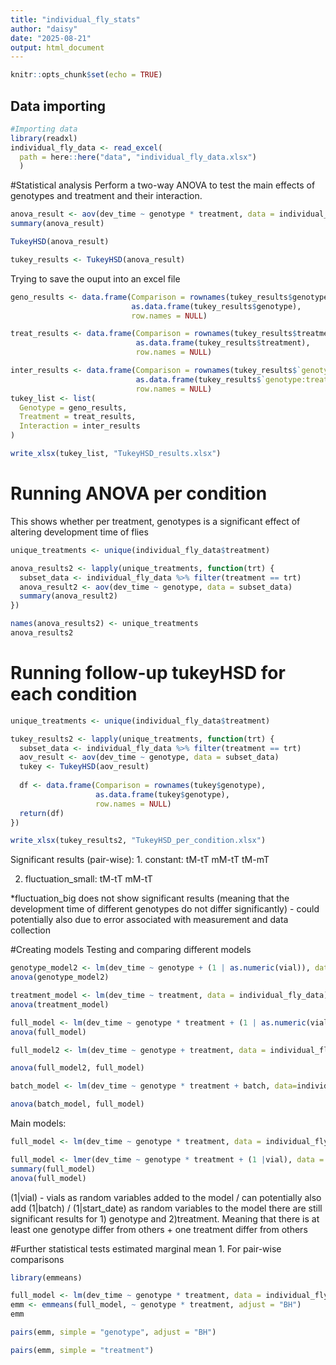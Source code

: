 ```yaml
---
title: "individual_fly_stats"
author: "daisy"
date: "2025-08-21"
output: html_document
---
```


```r
knitr::opts_chunk$set(echo = TRUE)
```

## Data importing
```r
#Importing data 
library(readxl)
individual_fly_data <- read_excel(
  path = here::here("data", "individual_fly_data.xlsx")
  )
```

#Statistical analysis
Perform a two-way ANOVA to test the main effects of genotypes and treatment and their interaction.
```r
anova_result <- aov(dev_time ~ genotype * treatment, data = individual_fly_data)
summary(anova_result)

TukeyHSD(anova_result)

tukey_results <- TukeyHSD(anova_result)
```

Trying to save the ouput into an excel file
```r
geno_results <- data.frame(Comparison = rownames(tukey_results$genotype),
                           as.data.frame(tukey_results$genotype),
                           row.names = NULL)

treat_results <- data.frame(Comparison = rownames(tukey_results$treatment),
                            as.data.frame(tukey_results$treatment),
                            row.names = NULL)

inter_results <- data.frame(Comparison = rownames(tukey_results$`genotype:treatment`),
                            as.data.frame(tukey_results$`genotype:treatment`),
                            row.names = NULL)
tukey_list <- list(
  Genotype = geno_results,
  Treatment = treat_results,
  Interaction = inter_results
)

write_xlsx(tukey_list, "TukeyHSD_results.xlsx")

```

# Running ANOVA per condition 
This shows whether per treatment, genotypes is a significant effect of altering development time of flies

```r

unique_treatments <- unique(individual_fly_data$treatment)

anova_results2 <- lapply(unique_treatments, function(trt) {
  subset_data <- individual_fly_data %>% filter(treatment == trt)
  anova_result2 <- aov(dev_time ~ genotype, data = subset_data)
  summary(anova_result2)  
})

names(anova_results2) <- unique_treatments
anova_results2
```

# Running follow-up tukeyHSD for each condition
```r

unique_treatments <- unique(individual_fly_data$treatment)

tukey_results2 <- lapply(unique_treatments, function(trt) {
  subset_data <- individual_fly_data %>% filter(treatment == trt)
  aov_result <- aov(dev_time ~ genotype, data = subset_data)
  tukey <- TukeyHSD(aov_result)
  
  df <- data.frame(Comparison = rownames(tukey$genotype),
                   as.data.frame(tukey$genotype),
                   row.names = NULL)
  return(df)
})

write_xlsx(tukey_results2, "TukeyHSD_per_condition.xlsx")

```

Significant results (pair-wise):
1. constant:
tM-tT 
mM-tT
tM-mT

2. fluctuation_small:
tM-tT
mM-tT

*fluctuation_big does not show significant results (meaning that the development time of different genotypes do not differ significantly)
- could potentially also due to error associated with measurement and data collection

#Creating models
Testing and comparing different models
``` r
genotype_model2 <- lm(dev_time ~ genotype + (1 | as.numeric(vial)), data=individual_fly_data)
anova(genotype_model2)

treatment_model <- lm(dev_time ~ treatment, data = individual_fly_data)
anova(treatment_model)

full_model <- lm(dev_time ~ genotype * treatment + (1 | as.numeric(vial)) , data = individual_fly_data)
anova(full_model)

full_model2 <- lm(dev_time ~ genotype + treatment, data = individual_fly_data)

anova(full_model2, full_model)

batch_model <- lm(dev_time ~ genotype * treatment + batch, data=individual_fly_data)

anova(batch_model, full_model)


```
Main models:
```r

full_model <- lm(dev_time ~ genotype * treatment, data = individual_fly_data)

full_model <- lmer(dev_time ~ genotype * treatment + (1 |vial), data = individual_fly_data)
summary(full_model)
anova(full_model)

```
(1|vial) - vials as random variables added to the model
/ can potentially also add (1|batch) / (1|start_date) as random variables to the model
there are still significant results for 1) genotype and 2)treatment.
Meaning that there is at least one genotype differ from others + one treatment differ from others


#Further statistical tests
estimated marginal mean
1. For pair-wise comparisons 
``` r
library(emmeans) 

full_model <- lm(dev_time ~ genotype * treatment, data = individual_fly_data)
emm <- emmeans(full_model, ~ genotype * treatment, adjust = "BH") 
emm
```

```r
pairs(emm, simple = "genotype", adjust = "BH")
```

```r
pairs(emm, simple = "treatment")
```

